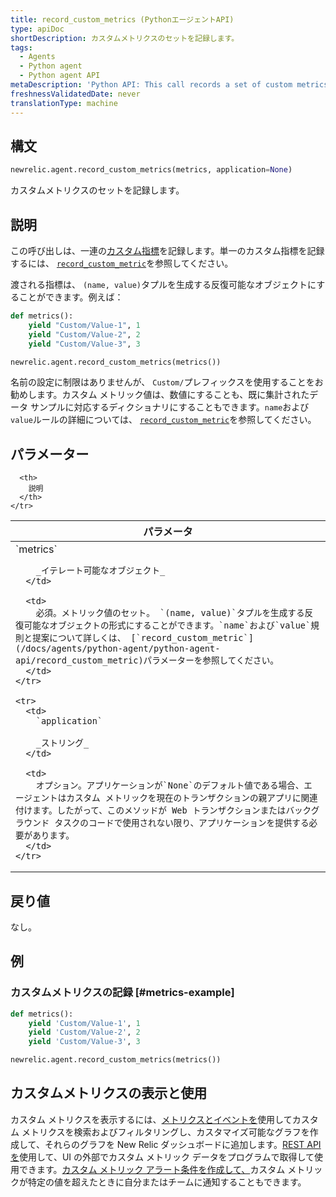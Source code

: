 ```yaml
---
title: record_custom_metrics (PythonエージェントAPI)
type: apiDoc
shortDescription: カスタムメトリクスのセットを記録します。
tags:
  - Agents
  - Python agent
  - Python agent API
metaDescription: 'Python API: This call records a set of custom metrics.'
freshnessValidatedDate: never
translationType: machine
---
```


## 構文

```py
newrelic.agent.record_custom_metrics(metrics, application=None)
```

カスタムメトリクスのセットを記録します。

## 説明

この呼び出しは、一連の[カスタム指標](/docs/agents/manage-apm-agents/agent-data/custom-metrics)を記録します。単一のカスタム指標を記録するには、 [`record_custom_metric`](/docs/agents/python-agent/python-agent-api/record_custom_metric)を参照してください。

渡される指標は、 `(name, value)`タプルを生成する反復可能なオブジェクトにすることができます。例えば：

```py
def metrics():
    yield "Custom/Value-1", 1
    yield "Custom/Value-2", 2
    yield "Custom/Value-3", 3

newrelic.agent.record_custom_metrics(metrics())
```

名前の設定に制限はありませんが、 `Custom/`プレフィックスを使用することをお勧めします。カスタム メトリック値は、数値にすることも、既に集計されたデータ サンプルに対応するディクショナリにすることもできます。`name`および`value`ルールの詳細については、 [`record_custom_metric`](/docs/agents/python-agent/python-agent-api/record_custom_metric)を参照してください。

## パラメーター

<table>
  <thead>
    <tr>
      <th width="25%">
        パラメータ
      </th>

      <th>
        説明
      </th>
    </tr>
  </thead>

  <tbody>
    <tr>
      <td>
        `metrics`

        _イテレート可能なオブジェクト_
      </td>

      <td>
        必須。メトリック値のセット。 `(name, value)`タプルを生成する反復可能なオブジェクトの形式にすることができます。`name`および`value`規則と提案について詳しくは、 [`record_custom_metric`](/docs/agents/python-agent/python-agent-api/record_custom_metric)パラメーターを参照してください。
      </td>
    </tr>

    <tr>
      <td>
        `application`

        _ストリング_
      </td>

      <td>
        オプション。アプリケーションが`None`のデフォルト値である場合、エージェントはカスタム メトリックを現在のトランザクションの親アプリに関連付けます。したがって、このメソッドが Web トランザクションまたはバックグラウンド タスクのコードで使用されない限り、アプリケーションを提供する必要があります。
      </td>
    </tr>
  </tbody>
</table>

## 戻り値

なし。

## 例

### カスタムメトリクスの記録 [#metrics-example]

```py
def metrics():
    yield 'Custom/Value-1', 1
    yield 'Custom/Value-2', 2
    yield 'Custom/Value-3', 3

newrelic.agent.record_custom_metrics(metrics())
```

## カスタムメトリクスの表示と使用

カスタム メトリクスを表示するには、[メトリクスとイベントを](/docs/query-your-data/explore-query-data/data-explorer/introduction-data-explorer)使用してカスタム メトリクスを検索およびフィルタリングし、カスタマイズ可能なグラフを作成して、それらのグラフを New Relic ダッシュボードに追加します。[REST API を](/docs/apis/rest-api-v2/requirements/new-relic-rest-api-v2-getting-started)使用して、UI の外部でカスタム メトリック データをプログラムで取得して使用できます。[カスタム メトリック アラート条件を作成して、](/docs/alerts/new-relic-alerts/configuring-alert-policies/define-custom-metrics-alert-condition)カスタム メトリックが特定の値を超えたときに自分またはチームに通知することもできます。

